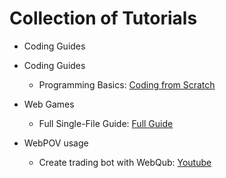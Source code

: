 

<Meta title="Tutorials/Full Guide/10. Blockchain" />

# Collection of Tutorials

* Coding Guides

* Coding Guides
  * Programming Basics: <a href="https://webpov.gitbook.io/webgame">Coding from Scratch</a>
* Web Games
  * Full Single-File Guide: <a href="/?path=/docs/index-full-guide--docs">Full Guide</a>
* WebPOV usage
  * Create trading bot with WebQub: <a href="https://www.youtube.com/watch?v=2OVTDrkixyI&embeds_referring_euri=https%3A%2F%2Fcdn.iframe.ly%2F&source_ve_path=MjM4NTE&feature=emb_title">Youtube</a>